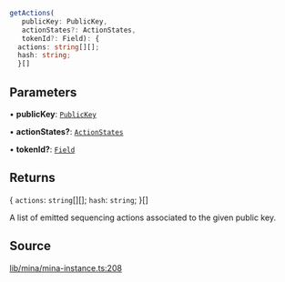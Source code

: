 ```ts
getActions(
   publicKey: PublicKey, 
   actionStates?: ActionStates, 
   tokenId?: Field): {
  actions: string[][];
  hash: string;
  }[]
```

## Parameters

• **publicKey**: [`PublicKey`](../../../classes/PublicKey.mdx)

• **actionStates?**: [`ActionStates`](../type-aliases/ActionStates.mdx)

• **tokenId?**: [`Field`](../../../classes/Field.mdx)

## Returns

\{
  `actions`: `string`[][];
  `hash`: `string`;
  }[]

A list of emitted sequencing actions associated to the given public key.

## Source

[lib/mina/mina-instance.ts:208](https://github.com/o1-labs/o1js/blob/fd7bd4b02f4f7cc1057cd423261d70c22275763a/src/lib/mina/mina-instance.ts#L208)
